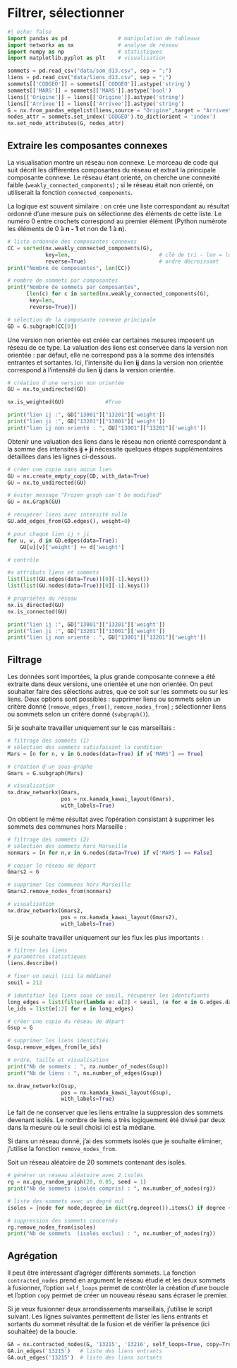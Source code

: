 # Filtrer, sélectionner

```python
#| echo: false
import pandas as pd                # manipulation de tableaux
import networkx as nx              # analyse de réseau
import numpy as np                 # statistiques
import matplotlib.pyplot as plt    # visualisation

sommets = pd.read_csv("data/som_d13.csv", sep = ";")
liens = pd.read_csv("data/liens_d13.csv", sep = ";")
sommets[['CODGEO']] = sommets[['CODGEO']].astype('string')
sommets[['MARS']] = sommets[['MARS']].astype('bool')
liens[['Origine']] = liens[['Origine']].astype('string')
liens[['Arrivee']] = liens[['Arrivee']].astype('string')
G = nx.from_pandas_edgelist(liens,source = "Origine",target = "Arrivee", edge_attr="weight",create_using=nx.DiGraph()) 
nodes_attr = sommets.set_index('CODGEO').to_dict(orient = 'index')
nx.set_node_attributes(G, nodes_attr)
```

## Extraire les composantes connexes

La visualisation montre un réseau non connexe. Le morceau de code qui suit décrit les différentes composantes du réseau et extrait la principale composante connexe. Le réseau étant orienté, on cherche une connexité faible (`weakly_connected_components`) ; si le réseau était non orienté, on utiliserait la fonction `connected_components`.

La logique est souvent similaire : on crée une liste correspondant au résultat ordonné d'une mesure puis on sélectionne des éléments de cette liste. Le numéro 0 entre crochets correspond au premier élément (Python numérote les éléments de 0 à **n - 1** et non de 1 à **n**).

```python
# liste ordonnée des composantes connexes
CC = sorted(nx.weakly_connected_components(G),
            key=len,                            # clé de tri - len = longueur
            reverse=True)                       # ordre décroissant
print("Nombre de composantes", len(CC))

# nombre de sommets par composantes
print("Nombre de sommets par composantes",
      [len(c) for c in sorted(nx.weakly_connected_components(G),
       key=len,
       reverse=True)])

# sélection de la composante connexe principale
GD = G.subgraph(CC[0])
```

Une version non orientée est créée car certaines mesures imposent un réseau de ce type. La valuation des liens est conservée dans la version non orientée : par défaut, elle ne correspond pas à la somme des intensités entrantes et sortantes. Ici, l'intensité du lien **ij** dans la version non orientée correspond à l'intensité du lien **ij** dans la version orientée.

<!-- v2 : gestion des intensités négatives - nx.is_negatively_weighted(G) -->

```python
# création d'une version non orientée
GU = nx.to_undirected(GD)

nx.is_weighted(GU)             #True

print("lien ij :", GD["13001"]["13201"]['weight'])
print("lien ji :", GD["13201"]["13001"]['weight'])
print("lien ij non orienté : ", GU["13001"]["13201"]['weight'])

```

Obtenir une valuation des liens dans le réseau non orienté correspondant à la somme des intensités **ij + ji** nécessite quelques étapes supplémentaires détaillées dans les lignes ci-dessous.

```python
# créer une copie sans aucun lien
GU = nx.create_empty_copy(GD, with_data=True)
GU = nx.to_undirected(GU)

# éviter message "Frozen graph can't be modified"
GU = nx.Graph(GU)

# récupérer liens avec intensité nulle
GU.add_edges_from(GD.edges(), weight=0)

# pour chaque lien ij + ji
for u, v, d in GD.edges(data=True):
    GU[u][v]['weight'] += d['weight']

# contrôle

#a attributs liens et sommets
list(list(GU.edges(data=True))[0][-1].keys())
list(list(GU.nodes(data=True))[0][-1].keys())

# propriétés du réseau
nx.is_directed(GU)
nx.is_connected(GU)

print("lien ij :", GD["13001"]["13201"]['weight'])
print("lien ji :", GD["13201"]["13001"]['weight'])
print("lien ij non orienté : ", GU["13001"]["13201"]['weight'])
```

## Filtrage

Les données sont importées, la plus grande composante connexe a été extraite dans deux versions, une orientée et une non orientée. On peut souhaiter faire des sélections autres, que ce soit sur les sommets ou sur les liens. Deux options sont possibles : supprimer liens ou sommets selon un critère donné (`remove_edges_from()`, `remove_nodes_from`) ; sélectionner liens ou sommets selon un critère donné (`subgraph()`).

Si je souhaite travailler uniquement sur le cas marseillais :

```python
# filtrage des sommets (1)
# sélection des sommets satisfaisant la condition
Mars = [n for n, v in G.nodes(data=True) if v['MARS'] == True]  

# création d'un sous-graphe
Gmars = G.subgraph(Mars)

# visualisation
nx.draw_networkx(Gmars,
                 pos = nx.kamada_kawai_layout(Gmars),
                 with_labels=True)
```

On obtient le même résultat avec l'opération consistant à supprimer les sommets des communes hors Marseille :

```python
# filtrage des sommets (2)
# sélection des sommets hors Marseille
nonmars = [n for n,v in G.nodes(data=True) if v['MARS'] == False] 

# copier le réseau de départ
Gmars2 = G

# supprimer les communes hors Marseille
Gmars2.remove_nodes_from(nonmars)

# visualisation
nx.draw_networkx(Gmars2,
                 pos = nx.kamada_kawai_layout(Gmars2),
                 with_labels=True)
```

Si je souhaite travailler uniquement sur les flux les plus importants :

```python
# filtrer les liens
# paramètres statistiques
liens.describe()

# fixer un seuil (ici la médiane)
seuil = 212

# identifier les liens sous ce seuil, récupérer les identifiants
long_edges = list(filter(lambda e: e[2] < seuil, (e for e in G.edges.data('weight'))))
le_ids = list(e[:2] for e in long_edges)

# créer une copie du réseau de départ
Gsup = G

# supprimer les liens identifiés
Gsup.remove_edges_from(le_ids)

# ordre, taille et visualisation
print("Nb de sommets : ", nx.number_of_nodes(Gsup))
print("Nb de liens : ", nx.number_of_edges(Gsup))

nx.draw_networkx(Gsup,
                 pos = nx.kamada_kawai_layout(Gsup),
                 with_labels=True)
```

Le fait de ne conserver que les liens entraîne la suppression des sommets devenant isolés. Le nombre de liens a très logiquement été divisé par deux dans la mesure où le seuil choisi ici est la médiane.

Si dans un réseau donné, j'ai des sommets isolés que je souhaite éliminer, j'utilise la fonction `remove_nodes_from`.

Soit un réseau aléatoire de 20 sommets contenant des isolés.

```python
# générer un réseau aléatoire avec 2 isolés
rg = nx.gnp_random_graph(20, 0.05, seed = 1)
print("Nb de sommets (isolés compris) : ", nx.number_of_nodes(rg))

# liste des sommets avec un degré nul
isoles = [node for node,degree in dict(rg.degree()).items() if degree < 1]

# suppression des sommets concernés
rg.remove_nodes_from(isoles)
print("Nb de sommets  (isolés exclus) : ", nx.number_of_nodes(rg))
```

## Agrégation

Il peut être intéressant d'agréger différents sommets. La fonction `contracted_nodes` prend en argument le réseau étudié et les deux sommets à fusionner, l'option `self_loops` permet de contrôler la création d'une boucle et l'option `copy` permet de créer un nouveau réseau sans écraser le premier.

Si je veux fusionner deux arrondissements marseillais, j'utilise le script suivant. Les lignes suivantes permettent de lister les liens entrants et sortants du sommet résultat de la fusion et de vérifier la présence (ici souhaitée) de la boucle.

```python

GA = nx.contracted_nodes(G, '13215', '13216', self_loops=True, copy=True)
GA.in_edges('13215')   # liste des liens entrants
GA.out_edges('13215')  # liste des liens sortants

```

<!-- v2 : fonction snap_aggregation -->
